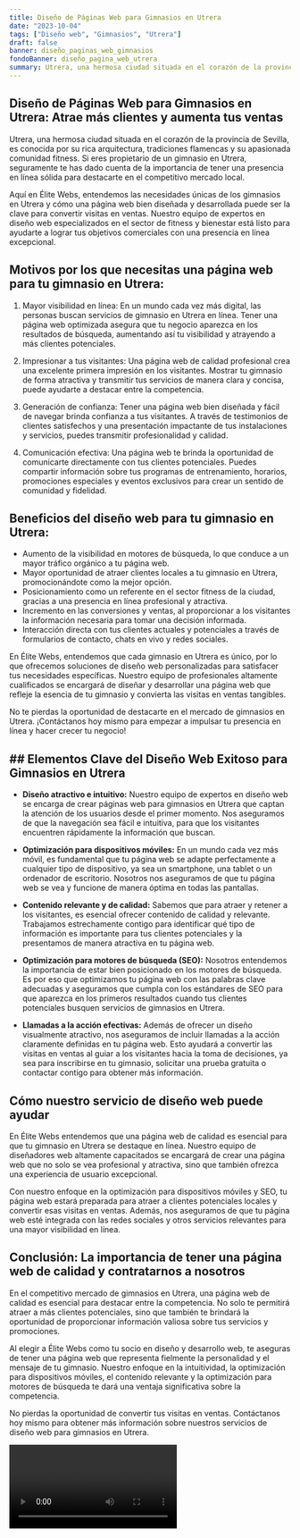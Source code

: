 ```yaml
---
title: Diseño de Páginas Web para Gimnasios en Utrera
date: "2023-10-04"
tags: ["Diseño web", "Gimnasios", "Utrera"]
draft: false
banner: diseño_paginas_web_gimnasios
fondoBanner: diseño_pagina_web_utrera
summary: Utrera, una hermosa ciudad situada en el corazón de la provincia de Sevilla, es conocida por su rica arquitectura, tradiciones flamencas y su apasionada comunidad fitness. Si eres propietario de un gimnasio en Utrera, seguramente te has dado cuenta de la importancia de tener una presencia en línea sólida para destacarte en el competitivo mercado local.
---
```



## Diseño de Páginas Web para Gimnasios en Utrera: Atrae más clientes y aumenta tus ventas

Utrera, una hermosa ciudad situada en el corazón de la provincia de Sevilla, es conocida por su rica arquitectura, tradiciones flamencas y su apasionada comunidad fitness. Si eres propietario de un gimnasio en Utrera, seguramente te has dado cuenta de la importancia de tener una presencia en línea sólida para destacarte en el competitivo mercado local.

Aquí en Élite Webs, entendemos las necesidades únicas de los gimnasios en Utrera y cómo una página web bien diseñada y desarrollada puede ser la clave para convertir visitas en ventas. Nuestro equipo de expertos en diseño web especializados en el sector de fitness y bienestar está listo para ayudarte a lograr tus objetivos comerciales con una presencia en línea excepcional.

## Motivos por los que necesitas una página web para tu gimnasio en Utrera:

1. Mayor visibilidad en línea: En un mundo cada vez más digital, las personas buscan servicios de gimnasio en Utrera en línea. Tener una página web optimizada asegura que tu negocio aparezca en los resultados de búsqueda, aumentando así tu visibilidad y atrayendo a más clientes potenciales.

2. Impresionar a tus visitantes: Una página web de calidad profesional crea una excelente primera impresión en los visitantes. Mostrar tu gimnasio de forma atractiva y transmitir tus servicios de manera clara y concisa, puede ayudarte a destacar entre la competencia.

3. Generación de confianza: Tener una página web bien diseñada y fácil de navegar brinda confianza a tus visitantes. A través de testimonios de clientes satisfechos y una presentación impactante de tus instalaciones y servicios, puedes transmitir profesionalidad y calidad.

4. Comunicación efectiva: Una página web te brinda la oportunidad de comunicarte directamente con tus clientes potenciales. Puedes compartir información sobre tus programas de entrenamiento, horarios, promociones especiales y eventos exclusivos para crear un sentido de comunidad y fidelidad.

## Beneficios del diseño web para tu gimnasio en Utrera:

- Aumento de la visibilidad en motores de búsqueda, lo que conduce a un mayor tráfico orgánico a tu página web.
- Mayor oportunidad de atraer clientes locales a tu gimnasio en Utrera, promocionándote como la mejor opción.
- Posicionamiento como un referente en el sector fitness de la ciudad, gracias a una presencia en línea profesional y atractiva.
- Incremento en las conversiones y ventas, al proporcionar a los visitantes la información necesaria para tomar una decisión informada.
- Interacción directa con tus clientes actuales y potenciales a través de formularios de contacto, chats en vivo y redes sociales.

En Élite Webs, entendemos que cada gimnasio en Utrera es único, por lo que ofrecemos soluciones de diseño web personalizadas para satisfacer tus necesidades específicas. Nuestro equipo de profesionales altamente cualificados se encargará de diseñar y desarrollar una página web que refleje la esencia de tu gimnasio y convierta las visitas en ventas tangibles.

No te pierdas la oportunidad de destacarte en el mercado de gimnasios en Utrera. ¡Contáctanos hoy mismo para empezar a impulsar tu presencia en línea y hacer crecer tu negocio!

<GifSeo />

<Cta />

## ## Elementos Clave del Diseño Web Exitoso para Gimnasios en Utrera

- **Diseño atractivo e intuitivo:** Nuestro equipo de expertos en diseño web se encarga de crear páginas web para gimnasios en Utrera que captan la atención de los usuarios desde el primer momento. Nos aseguramos de que la navegación sea fácil e intuitiva, para que los visitantes encuentren rápidamente la información que buscan.

- **Optimización para dispositivos móviles:** En un mundo cada vez más móvil, es fundamental que tu página web se adapte perfectamente a cualquier tipo de dispositivo, ya sea un smartphone, una tablet o un ordenador de escritorio. Nosotros nos aseguramos de que tu página web se vea y funcione de manera óptima en todas las pantallas.

- **Contenido relevante y de calidad:** Sabemos que para atraer y retener a los visitantes, es esencial ofrecer contenido de calidad y relevante. Trabajamos estrechamente contigo para identificar qué tipo de información es importante para tus clientes potenciales y la presentamos de manera atractiva en tu página web.

- **Optimización para motores de búsqueda (SEO):** Nosotros entendemos la importancia de estar bien posicionado en los motores de búsqueda. Es por eso que optimizamos tu página web con las palabras clave adecuadas y aseguramos que cumpla con los estándares de SEO para que aparezca en los primeros resultados cuando tus clientes potenciales busquen servicios de gimnasios en Utrera.

- **Llamadas a la acción efectivas:** Además de ofrecer un diseño visualmente atractivo, nos aseguramos de incluir llamadas a la acción claramente definidas en tu página web. Esto ayudará a convertir las visitas en ventas al guiar a los visitantes hacia la toma de decisiones, ya sea para inscribirse en tu gimnasio, solicitar una prueba gratuita o contactar contigo para obtener más información.

## Cómo nuestro servicio de diseño web puede ayudar

En Élite Webs entendemos que una página web de calidad es esencial para que tu gimnasio en Utrera se destaque en línea. Nuestro equipo de diseñadores web altamente capacitados se encargará de crear una página web que no solo se vea profesional y atractiva, sino que también ofrezca una experiencia de usuario excepcional.

Con nuestro enfoque en la optimización para dispositivos móviles y SEO, tu página web estará preparada para atraer a clientes potenciales locales y convertir esas visitas en ventas. Además, nos aseguramos de que tu página web esté integrada con las redes sociales y otros servicios relevantes para una mayor visibilidad en línea.

## Conclusión: La importancia de tener una página web de calidad y contratarnos a nosotros

En el competitivo mercado de gimnasios en Utrera, una página web de calidad es esencial para destacar entre la competencia. No solo te permitirá atraer a más clientes potenciales, sino que también te brindará la oportunidad de proporcionar información valiosa sobre tus servicios y promociones.

Al elegir a Élite Webs como tu socio en diseño y desarrollo web, te aseguras de tener una página web que representa fielmente la personalidad y el mensaje de tu gimnasio. Nuestro enfoque en la intuitividad, la optimización para dispositivos móviles, el contenido relevante y la optimización para motores de búsqueda te dará una ventaja significativa sobre la competencia.

No pierdas la oportunidad de convertir tus visitas en ventas. Contáctanos hoy mismo para obtener más información sobre nuestros servicios de diseño web para gimnasios en Utrera.

<Video />

<CtaBot job="Gimnasios" city="Utrera" />

<Gmaps query="Utrera+españa+maps" />
